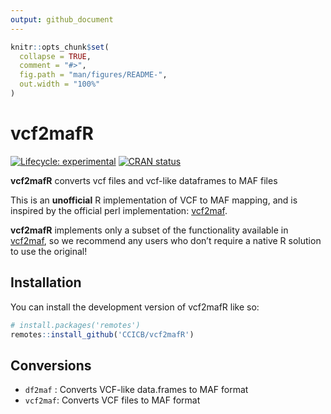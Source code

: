```yaml
---
output: github_document
---
```


<!-- README.md is generated from README.Rmd. Please edit that file -->

```r
knitr::opts_chunk$set(
  collapse = TRUE,
  comment = "#>",
  fig.path = "man/figures/README-",
  out.width = "100%"
)
```

# vcf2mafR

<!-- badges: start -->
[![Lifecycle: experimental](https://img.shields.io/badge/lifecycle-experimental-orange.svg)](https://lifecycle.r-lib.org/articles/stages.html#experimental)
[![CRAN status](https://www.r-pkg.org/badges/version/vcf2mafR)](https://CRAN.R-project.org/package=vcf2mafR)
<!-- badges: end -->

**vcf2mafR** converts vcf files and vcf-like dataframes to MAF files

This is an **unofficial** R implementation of VCF to MAF mapping, and is inspired by the official perl implementation: [vcf2maf]( https://github.com/mskcc/vcf2maf). 

**vcf2mafR** implements only a subset of the functionality available in [vcf2maf]( https://github.com/mskcc/vcf2maf), so we recommend any users who don't require a native R solution to use the original!


## Installation

You can install the development version of vcf2mafR like so:

``` r
# install.packages('remotes')
remotes::install_github('CCICB/vcf2mafR')
```


## Conversions

* `df2maf` : Converts VCF-like data.frames to MAF format
* `vcf2maf`: Converts VCF files to MAF format


